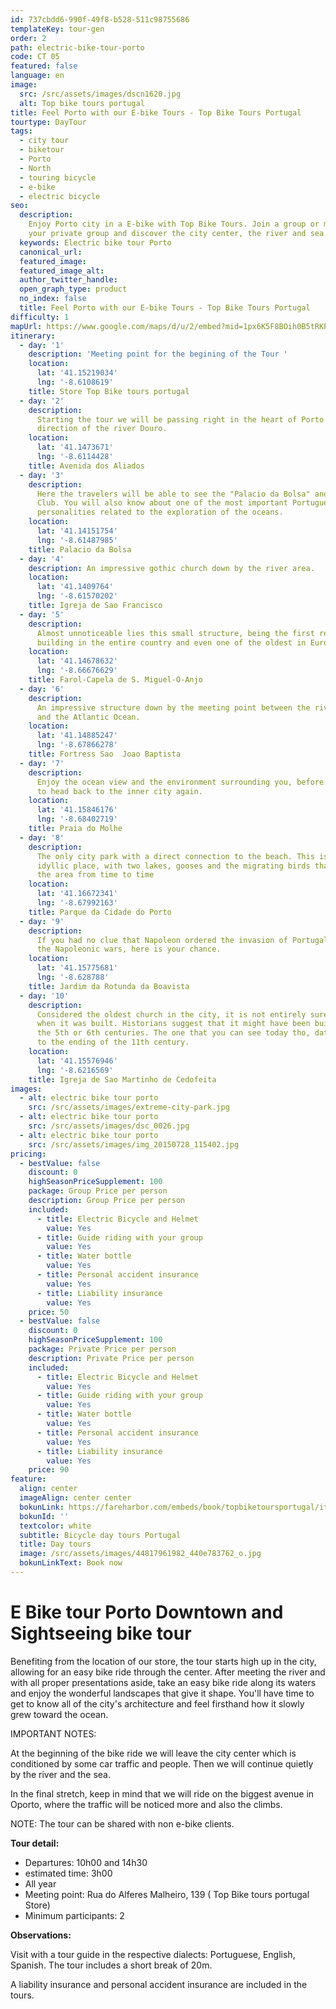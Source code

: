 ```yaml
---
id: 737cbdd6-990f-49f8-b528-511c98755686
templateKey: tour-gen
order: 2
path: electric-bike-tour-porto
code: CT 05
featured: false
language: en
image:
  src: /src/assets/images/dscn1620.jpg
  alt: Top bike tours portugal
title: Feel Porto with our E-bike Tours - Top Bike Tours Portugal
tourtype: DayTour
tags:
  - city tour
  - biketour
  - Porto
  - North
  - touring bicycle
  - e-bike
  - electric bicycle
seo:
  description:
    Enjoy Porto city in a E-bike with Top Bike Tours. Join a group or make it
    your private group and discover the city center, the river and sea.
  keywords: Electric bike tour Porto
  canonical_url:
  featured_image:
  featured_image_alt:
  author_twitter_handle:
  open_graph_type: product
  no_index: false
  title: Feel Porto with our E-bike Tours - Top Bike Tours Portugal
difficulty: 1
mapUrl: https://www.google.com/maps/d/u/2/embed?mid=1px6K5F8BOih0B5tRKPQdRuea9hY
itinerary:
  - day: '1'
    description: 'Meeting point for the begining of the Tour '
    location:
      lat: '41.15219034'
      lng: '-8.6108619'
    title: Store Top Bike tours portugal
  - day: '2'
    description:
      Starting the tour we will be passing right in the heart of Porto in the
      direction of the river Douro.
    location:
      lat: '41.1473671'
      lng: '-8.6114428'
    title: Avenida dos Aliados
  - day: '3'
    description:
      Here the travelers will be able to see the "Palacio da Bolsa" and the Hard
      Club. You will also know about one of the most important Portuguese
      personalities related to the exploration of the oceans.
    location:
      lat: '41.14151754'
      lng: '-8.61487985'
    title: Palacio da Bolsa
  - day: '4'
    description: An impressive gothic church down by the river area.
    location:
      lat: '41.1409764'
      lng: '-8.61570202'
    title: Igreja de Sao Francisco
  - day: '5'
    description:
      Almost unnoticeable lies this small structure, being the first renaissance
      building in the entire country and even one of the oldest in Europe.
    location:
      lat: '41.14678632'
      lng: '-8.66676629'
    title: Farol-Capela de S. Miguel-O-Anjo
  - day: '6'
    description:
      An impressive structure down by the meeting point between the river Douro
      and the Atlantic Ocean.
    location:
      lat: '41.14885247'
      lng: '-8.67866278'
    title: Fortress Sao  Joao Baptista
  - day: '7'
    description:
      Enjoy the ocean view and the environment surrounding you, before starting
      to head back to the inner city again.
    location:
      lat: '41.15846176'
      lng: '-8.68402719'
    title: Praia do Molhe
  - day: '8'
    description:
      The only city park with a direct connection to the beach. This is an
      idyllic place, with two lakes, gooses and the migrating birds that visit
      the area from time to time
    location:
      lat: '41.16672341'
      lng: '-8.67992163'
    title: Parque da Cidade do Porto
  - day: '9'
    description:
      If you had no clue that Napoleon ordered the invasion of Portugal during
      the Napoleonic wars, here is your chance.
    location:
      lat: '41.15775681'
      lng: '-8.628788'
    title: Jardim da Rotunda da Boavista
  - day: '10'
    description:
      Considered the oldest church in the city, it is not entirely sure as to
      when it was built. Historians suggest that it might have been build around
      the 5th or 6th centuries. The one that you can see today tho, dates back
      to the ending of the 11th century.
    location:
      lat: '41.15576946'
      lng: '-8.6216569'
    title: Igreja de Sao Martinho de Cedofeita
images:
  - alt: electric bike tour porto
    src: /src/assets/images/extreme-city-park.jpg
  - alt: electric bike tour porto
    src: /src/assets/images/dsc_0026.jpg
  - alt: electric bike tour porto
    src: /src/assets/images/img_20150728_115402.jpg
pricing:
  - bestValue: false
    discount: 0
    highSeasonPriceSupplement: 100
    package: Group Price per person
    description: Group Price per person
    included:
      - title: Electric Bicycle and Helmet
        value: Yes
      - title: Guide riding with your group
        value: Yes
      - title: Water bottle
        value: Yes
      - title: Personal accident insurance
        value: Yes
      - title: Liability insurance
        value: Yes
    price: 50
  - bestValue: false
    discount: 0
    highSeasonPriceSupplement: 100
    package: Private Price per person
    description: Private Price per person
    included:
      - title: Electric Bicycle and Helmet
        value: Yes
      - title: Guide riding with your group
        value: Yes
      - title: Water bottle
        value: Yes
      - title: Personal accident insurance
        value: Yes
      - title: Liability insurance
        value: Yes
    price: 90
feature:
  align: center
  imageAlign: center center
  bokunLink: https://fareharbor.com/embeds/book/topbiketoursportugal/items/268411/calendar/2020/11/?flow=479507&full-items=yes
  bokunId: ''
  textcolor: white
  subtitle: Bicycle day tours Portugal
  title: Day tours
  image: /src/assets/images/44817961982_440e783762_o.jpg
  bokunLinkText: Book now
---
```


# E Bike tour Porto Downtown and Sightseeing bike tour

Benefiting from the location of our store, the tour starts high up in the city,
allowing for an easy bike ride through the center. After meeting the river and
with all proper presentations aside, take an easy bike ride along its waters and
enjoy the wonderful landscapes that give it shape. You'll have time to get to
know all of the city's architecture and feel firsthand how it slowly grew toward
the ocean.

IMPORTANT NOTES:

At the beginning of the bike ride we will leave the city center which is
conditioned by some car traffic and people. Then we will continue quietly by the
river and the sea.

In the final stretch, keep in mind that we will ride on the biggest avenue in
Oporto, where the traffic will be noticed more and also the climbs.

NOTE: The tour can be shared with non e-bike clients.

**Tour detail:**

- Departures: 10h00 and 14h30
- estimated time: 3h00
- All year
- Meeting point: Rua do Alferes Malheiro, 139 ( Top Bike tours portugal Store)
- Minimum participants: 2

**Observations:**

Visit with a tour guide in the respective dialects: Portuguese, English,
Spanish. The tour includes a short break of 20m.

A liability insurance and personal accident insurance are included in the tours.
